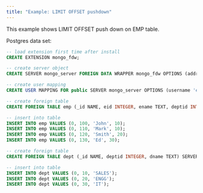 ```yaml
---
title: "Example: LIMIT OFFSET pushdown"
---
```


This example shows LIMIT OFFSET push down on EMP table.

Postgres data set:

```sql
-- load extension first time after install
CREATE EXTENSION mongo_fdw;

-- create server object
CREATE SERVER mongo_server FOREIGN DATA WRAPPER mongo_fdw OPTIONS (address 'localhost', port '27017');

-- create user mapping
CREATE USER MAPPING FOR public SERVER mongo_server OPTIONS (username 'edb', password 'edb');

-- create foreign table
CREATE FOREIGN TABLE emp (_id NAME, eid INTEGER, ename TEXT, deptid INTEGER) SERVER mongo_server OPTIONS (database 'edb', collection 'emp');

-- insert into table
INSERT INTO emp VALUES (0, 100, 'John', 10);
INSERT INTO emp VALUES (0, 110, 'Mark', 10);
INSERT INTO emp VALUES (0, 120, 'Smith', 20);
INSERT INTO emp VALUES (0, 130, 'Ed', 30);

-- create foreign table
CREATE FOREIGN TABLE dept (_id NAME, deptid INTEGER, dname TEXT) SERVER mongo_server OPTIONS (database 'edb', collection 'dept');

-- insert into table
INSERT INTO dept VALUES (0, 10, 'SALES');
INSERT INTO dept VALUES (0, 20, 'ENGG');
INSERT INTO dept VALUES (0, 30, 'IT');
```